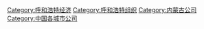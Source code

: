 [[Category:呼和浩特经济|Category:呼和浩特经济]]
[[Category:呼和浩特组织|Category:呼和浩特组织]]
[[Category:内蒙古公司|Category:内蒙古公司]]
[[Category:中国各城市公司|Category:中国各城市公司]]